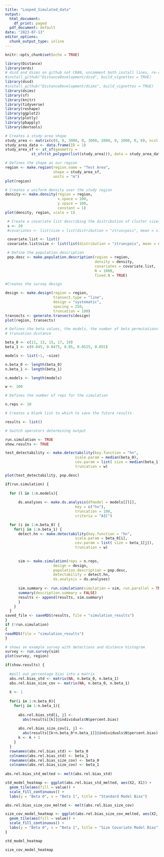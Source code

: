 ```yaml
---
title: "Looped_Simulated_data"
output:
  html_document:
    df_print: paged
  pdf_document: default
date: "2023-07-13"
editor_options:
  chunk_output_type: inline
---
```


```r
knitr::opts_chunk$set(echo = TRUE)
```

```r
library(Distance)
library(mrds)
# dssd and dsims on github not CRAN, uncomment both install lines, re-run
#install_github("DistanceDevelopment/dssd", build_vignettes = TRUE)
library(dssd)
#install_github("DistanceDevelopment/dsims", build_vignettes = TRUE)
library(dsims)
library(sf)
library(knitr)
library(tidyverse)
library(reshape)
library(ggplot2)
library(plotly)
library(pbapply)
library(devtools)
```

```r
# Creates a study area shape
study_area <- matrix(c(0, 0, 3000, 0, 3000, 2000, 0, 2000, 0, 0), ncol = 2, byrow = TRUE)
study_area_data <- data.frame(ID = 1)
study_area_sf <- st_sf(geometry =  
            st_sfc(st_polygon(list(study_area))), data = study_area_data)

# Defines the shape as our region
region <- make.region(region.name = "Test Area",
                      shape = study_area_sf,
                      units = "m")
plot(region)
```
```r
# Creates a uniform density over the study region
density <- make.density(region = region,
                        x.space = 100,
                        y.space = 100,
                        constant = 1)
plot(density, region, scale = 1)
```

```r
 # Create a covariate list describing the distribution of cluster sizes
 s <- 20
 #covariates <- list(size = list(distribution = "ztruncpois", mean = s))

 covariate.list <- list()
 covariate.list$size <- list(list(distribution = "ztruncpois", mean = s))

 # Define the population description
 pop.desc <- make.population.description(region = region,
                                         density = density,
                                         covariates = covariate.list,
                                         N = 1000,
                                         fixed.N = TRUE)

#Creates the survey design

design <- make.design(region = region,
                      transect.type = "line",
                      design = "systematic",
                      spacing = 250,
                      truncation = 100)
transects <- generate.transects(design)
plot(region, transects)
```
```r
# Defines the beta values, the models, the number of beta permutations and the 
# truncation distance 

beta_0 <- c(11, 13, 15, 17, 19)
beta_1 <- c(0.045, 0.0475, 0.05, 0.0525, 0.055)

models <- list(~1, ~size)

n.beta_0 <- length(beta_0)
n.beta_1 <- length(beta_1)

n.models <- length(models)

w <- 100

# Defines the number of reps for the simulation

n.reps <- 10

# Creates a blank list to which to save the future results

results <- list()

# Switch operators determining output

run.simulation <- TRUE
show.results <- TRUE

```

```r
test_detectability <- make.detectability(key.function = "hn",
                                scale.param = median(beta_0),
                                cov.param = list( size = median(beta_1)),
                                truncation = w)

plot(test_detectability, pop.desc)
```

```r
if(run.simulation) {
  
  for (l in 1:n.models){
      
      ds.analyses <- make.ds.analysis(dfmodel = models[[l]],
                                key = c("hn"),
                                truncation = 100,
                                criteria = "AIC") 

  for (i in 1:n.beta_0) {
    for(j in 1:n.beta_1) {
      detect.hn <- make.detectability(key.function = "hn", 
                                scale.param = beta_0[i], 
                                cov.param = list( size = beta_1[j]),
                                truncation = w)
      
      
      sim <- make.simulation(reps = n.reps, 
                      design = design,
                      population.description = pop.desc,
                      detectability = detect.hn,
                      ds.analysis = ds.analyses)
      
      sim.summary <- run.simulation(simulation = sim, run.parallel = TRUE) |>
      summary(description.summary = FALSE)
      results <- append(results, sim.summary)
      }
    }
  }
saved_file <- saveRDS(results, file = "simulation_results")
}
if (!run.simulation)
{
readRDS(file = "simulation_results")
}
```

```r
# shows an example survey with detections and distance histogram
survey <- run.survey(sim)
plot(survey, region)
```

```r
if(show.results) {
  
  #pull out percentage bias into a matrix
  abs.rel.bias_std <- matrix(NA, n.beta_0, n.beta_1)
  abs.rel.bias_size_cov <- matrix(NA, n.beta_0, n.beta_1)
  
  k <- 1 
  
  for(i in 1:n.beta_0){
    for(j in 1:n.beta_1){
      
      abs.rel.bias_std[i, j] <- 
        abs(results[[k]]@individuals$N$percent.bias)
      
      abs.rel.bias_size_cov[i, j] <- 
        abs(results[[k+n.beta_0*n.beta_1]]@individuals$N$percent.bias)
      k <- k + 1
    }
  }  
  rownames(abs.rel.bias_std) <- beta_0
  colnames(abs.rel.bias_std) <- beta_1
  rownames(abs.rel.bias_size_cov) <- beta_0
  colnames(abs.rel.bias_size_cov) <- beta_1
  
abs.rel.bias_std_melted <- melt(abs.rel.bias_std)

std_model_heatmap <- ggplot(abs.rel.bias_std_melted, aes(X2, X1)) +
  geom_tile(aes(fill = value)) +
  scale_fill_continuous() +
  labs(y = "Beta 0", x = "Beta 1", title = "Standard Model Bias")

abs.rel.bias_size_cov_melted <- melt(abs.rel.bias_size_cov)

size_cov_model_heatmap <- ggplot(abs.rel.bias_size_cov_melted, aes(X2, X1)) +
  geom_tile(aes(fill = value)) +
  scale_fill_continuous() +
  labs(y = "Beta 0", x = "Beta 1", title = "Size Covariate Model Bias")
}

std_model_heatmap

size_cov_model_heatmap
```




